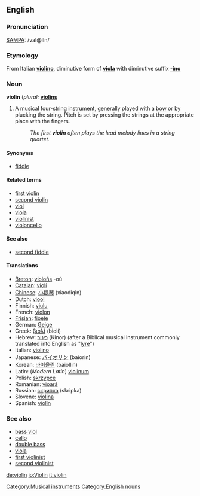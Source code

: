 {{wikipedia}}
==English==

===Pronunciation===
[[SAMPA]]: /vaI@lIn/

===Etymology===
From Italian '''[[violino]]''', diminutive form of '''[[viola]]''' with diminutive suffix '''[[-ino]]'''

===Noun===
'''violin'''  (''plural:'' '''[[violins]]'''

# A musical four-string instrument, generally played with a [[bow]] or by plucking the string.  Pitch is set by pressing the strings at the appropriate place with the fingers.  
#: ''The first '''violin''' often plays the lead melody lines in a string quartet.''

====Synonyms====
*[[fiddle]]

====Related terms====
*[[first violin]]
*[[second violin]]
*[[viol]]
*[[viola]]
*[[violinist]]
*[[violoncello]]

====See also====
*[[second fiddle]]

====Translations====
*[[Breton]]: [[violoñs]] {{m}} -où {{p}}
*[[Catalan]]: [[violí]] {{m}}
*[[Chinese]]: [[小提琴]] (xiaodiqin)
*Dutch: [[viool]]
*Finnish: [[viulu]]
*French: [[violon]] {{m}}
*[[Frisian]]: [[fioele]]
*German: [[Geige]] {{f}}
*Greek: [[βιολί]] (biolí) {{n}}
*Hebrew: [[כינור]] (Kinor) (after a Biblical musical instrument commonly translated into English as "[[lyre]]") {{m}}
*Italian: [[violino]] {{m}}
*Japanese: [[バイオリン]] (baiorin)
*Korean: [[바이올린]] (baiollin)
*Latin: (''Modern Latin'') [[violinum]]
*Polish: [[skrzypce]] {{p}}
*Romanian: [[vioară]] {{f}}
*Russian: [[скрипка]] {{f}} (skripka)
*Slovene: [[violina]] {{f}}
*Spanish: [[violín]] {{m}}

===See also===
*[[bass viol]]
*[[cello]]
*[[double bass]]
*[[viola]]
*[[first violinist]]
*[[second violinist]]

[[Category:Musical instruments]]
[[Category:English nouns]]

[[de:violin]]
[[io:Violin]]
[[it:violin]]